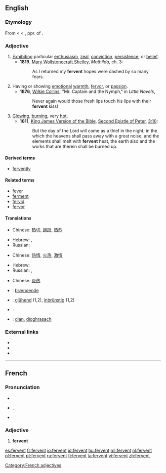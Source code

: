 ==English==

===Etymology===
From {{etyl|enm}} < {{etyl|fro}} < {{etyl|la}} {{term|lang=la|fervens}}, ppr. of {{term|lang=la|fervere||to boil, ferment, glow, rage}}.

===Adjective===
{{en-adj}}

# [[exhibit|Exhibit]]ing particular [[enthusiasm]], [[zeal]], [[conviction]], [[persistence]], or [[belief]].
#* '''1819''', [[w:Mary Wollstonecraft Shelley|Mary Wollstonecraft Shelley]], ''Mathilda'', ch. 3:
#*: As I returned my '''fervent''' hopes were dashed by so many fears.
# Having or showing [[emotion]]al [[warmth]], [[fervor]], or [[passion]].
#* '''1876''', [[w:Wilkie Collins|Wilkie Collins]], "Mr. Captain and the Nymph," in ''Little Novels'',
#*: Never again would those fresh lips touch his lips with their '''fervent''' kiss!
# [[glowing|Glowing]], [[burning]], very [[hot]].
#* '''1611''', [[w:King James Version of the Bible|King James Version of the Bible]], [[w:Second Epistle of Peter|Second Epistle of Peter]], [[s:Bible (King James)/2 Peter#Chapter 3|3:10]]:
#*: But the day of the Lord will come as a thief in the night; in the which the heavens shall pass away with a great noise, and the elements shall melt with '''fervent''' heat, the earth also and the works that are therein shall be burned up.

====Derived terms====
* [[fervently]]

====Related terms====
* [[fever]]
* [[ferment]]
* [[fervid]]
* [[fervor]]

====Translations====
{{trans-top|exhibiting particular enthusiasm, zeal, conviction, persistence, or belief}}
* Chinese: [[热切]], [[踊跃]], [[热烈]]
{{trans-mid}}
* Hebrew: {{qualifier|formally}} {{t|he|להט|m|tr=melè láhat|alt=מְלֵא לַהַט|sc=Hebr}},  {{t|he|נלהב|m|tr=nilháv|alt=נִלְהַב|sc=Hebr}}
* Russian: {{t|ru|пламенный|tr=plám'ennyj|sc=Cyrl}}
{{trans-bottom}}

{{trans-top|having or showing emotional warmth, fervor, or passion}}
* Chinese: [[热情]], [[火热]], [[激情]]
{{trans-mid}}
* Hebrew: {{t|he|סוער|m|tr=so'ér|alt=סוֹעֵר|sc=Hebr}}
* Russian: {{t|ru|пламенный|tr=plám'ennyj|sc=Cyrl}}, {{t+|ru|жаркий|tr=žárkij|sc=Cyrl}}
{{trans-bottom}}

{{trans-top|glowing, burning, very hot}}
* Chinese: [[炎热]]
{{trans-mid}}
{{trans-bottom}}

{{checktrans-top}}
* {{ttbc|Danish}}: [[brændende]]
* {{ttbc|German}}: [[glühend]] (1,2), [[inbrünstig]] (1,2)
* {{ttbc|Kurdish}}: {{ku-Arab|[[گه‌رمی]]}}
{{trans-mid}}
* {{ttbc|Scottish Gaelic}}: [[dian]], [[dìoghrasach]]
{{trans-bottom}}

===External links===
* {{R:Webster 1913}}
* {{R:Century 1911}}
* {{R:OneLook}}

----

==French==

===Pronunciation===
* {{audio|Fr-fervent.ogg|audio}}
* {{IPA|lang=fr|/fɛʁ.vɑ̃/}}, {{SAMPA|/fER.vA~/}}
* {{homophones|fervents}}

===Adjective===
{{fr-adj}}
# '''fervent'''

[[Category:French adjectives]]

[[es:fervent]]
[[fr:fervent]]
[[io:fervent]]
[[id:fervent]]
[[hu:fervent]]
[[ml:fervent]]
[[nl:fervent]]
[[pl:fervent]]
[[pt:fervent]]
[[ru:fervent]]
[[fi:fervent]]
[[ta:fervent]]
[[vi:fervent]]
[[zh:fervent]]